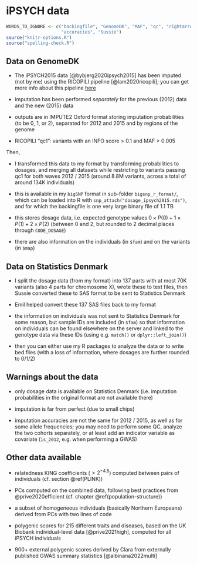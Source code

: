 # iPSYCH data

```r
WORDS_TO_IGNORE <- c("backingfile", "GenomeDK", "MAF", "qc", "rightarrow",
                     "accuracies", "Sussie")
source("knitr-options.R")
source("spelling-check.R")
```

## Data on GenomeDK

- The iPSYCH2015 data [@bybjerg2020ipsych2015] has been imputed (not by me) using the RICOPILI pipeline [@lam2020ricopili]; you can get more info about this pipeline [here](https://sites.google.com/a/broadinstitute.org/ricopili/)

- imputation has been performed *separately* for the previous (2012) data and the new (2015) data 

- outputs are in IMPUTE2 Oxford format storing imputation probabilities (to be 0, 1, or 2), separated for 2012 and 2015 and by regions of the genome

- RICOPILI "qc1": variants with an INFO score > 0.1 and MAF > 0.005

Then,

- I transformed this data to my format by transforming probabilities to dosages, and merging all datasets while restricting to variants passing qc1 for both waves 2012 / 2015 (around 8.8M variants, across a total of around 134K individuals)

- this is available in my `bigSNP` format in sub-folder `bigsnp_r_format/`, which can be loaded into R with `snp_attach("dosage_ipsych2015.rds")`, and for which the backingfile is one very large binary file of 1.1 TB

- this stores dosage data, i.e. expected genotype values $0 \times P(0) + 1 \times P(1) + 2 \times P(2)$ (between 0 and 2, but rounded to 2 decimal places through `CODE_DOSAGE`)
    
- there are also information on the individuals (in `$fam`) and on the variants (in `$map`)


## Data on Statistics Denmark

- I split the dosage data (from my format) into 137 parts with at most 70K variants (also 4 parts for chromosome X), wrote these to text files, then Sussie converted these to SAS format to be sent to Statistics Denmark

- Emil helped convert these 137 SAS files back to my format

- the information on individuals was not sent to Statistics Denmark for some reason, but sample IDs are included (in `$fam`) so that information on individuals can be found elsewhere on the server and linked to the genotype data via these IDs (using e.g. `match()` or `dplyr::left_join()`)

- then you can either use my R packages to analyze the data or to write bed files (with a loss of information, where dosages are further rounded to 0/1/2)


## Warnings about the data

- only dosage data is available on Statistics Denmark (i.e. imputation probabilities in the original format are not available there)

- imputation is far from perfect (due to small chips)

- imputation accuracies are not the same for 2012 / 2015, as well as for some allele frequencies; you may need to perform some QC, analyze the two cohorts separately, or at least add an indicator variable as covariate (`is_2012`, e.g. when performing a GWAS)


## Other data available

- relatedness KING coefficients ($> 2^{-4.5}$) computed between pairs of individuals (cf. section \@ref(PLINK))

- PCs computed on the combined data, following best practices from @prive2020efficient (cf. chapter \@ref(population-structure))

- a subset of homogeneous individuals (basically Northern Europeans) derived from PCs with two lines of code

- polygenic scores for 215 different traits and diseases, based on the UK Biobank individual-level data [@prive2021high], computed for all iPSYCH individuals

- 900+ external polygenic scores derived by Clara from externally published GWAS summary statistics [@albinana2022multi]
